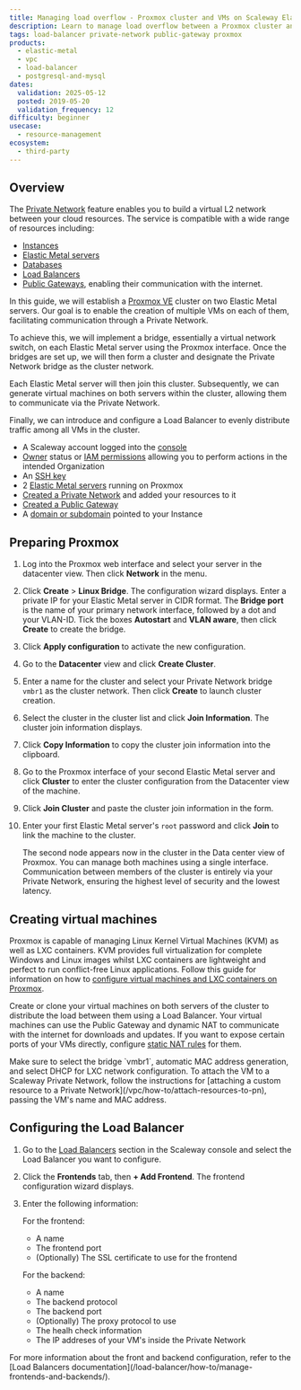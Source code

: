 ```yaml
---
title: Managing load overflow - Proxmox cluster and VMs on Scaleway Elastic Metal
description: Learn to manage load overflow between a Proxmox cluster and VMs on an Elastic Metal Server via Scaleway Private Networks. Step-by-step tutorial.
tags: load-balancer private-network public-gateway proxmox
products:
  - elastic-metal
  - vpc
  - load-balancer
  - postgresql-and-mysql
dates:
  validation: 2025-05-12
  posted: 2019-05-20
  validation_frequency: 12
difficulty: beginner
usecase:
  - resource-management
ecosystem:
  - third-party
---
```




## Overview

The [Private Network](/vpc/concepts/#private-networks) feature enables you to build a virtual L2 network between your cloud resources. The service is compatible with a wide range of resources including:
* [Instances](/instances/quickstart/)
* [Elastic Metal servers](/elastic-metal/quickstart/)
* [Databases](/managed-databases-for-postgresql-and-mysql/quickstart/)
* [Load Balancers](/load-balancer/quickstart/)
* [Public Gateways](/public-gateways/concepts/#public-gateway), enabling their communication with the internet.

In this guide, we will establish a [Proxmox VE](https://www.proxmox.com/en/proxmox-ve) cluster on two Elastic Metal servers. Our goal is to enable the creation of multiple VMs on each of them, facilitating communication through a Private Network.

To achieve this, we will implement a bridge, essentially a virtual network switch, on each Elastic Metal server using the Proxmox interface. Once the bridges are set up, we will then form a cluster and designate the Private Network bridge as the cluster network.

Each Elastic Metal server will then join this cluster. Subsequently, we can generate virtual machines on both servers within the cluster, allowing them to communicate via the Private Network.

Finally, we can introduce and configure a Load Balancer to evenly distribute traffic among all VMs in the cluster.

<Requirements />

- A Scaleway account logged into the [console](https://console.scaleway.com)
- [Owner](/iam/concepts/#owner) status or [IAM permissions](/iam/concepts/#permission) allowing you to perform actions in the intended Organization
- An [SSH key](/organizations-and-projects/how-to/create-ssh-key/)
- 2 [Elastic Metal servers](/instances/how-to/create-an-instance/) running on Proxmox
- [Created a Private Network](/vpc/how-to/create-private-network/) and added your resources to it
- [Created a Public Gateway](/public-gateways/how-to/create-a-public-gateway/)
- A [domain or subdomain](/domains-and-dns/quickstart/) pointed to your Instance

## Preparing Proxmox

1. Log into the Proxmox web interface and select your server in the datacenter view. Then click **Network** in the menu.
2. Click **Create** > **Linux Bridge**. The configuration wizard displays. Enter a private IP for your Elastic Metal server in CIDR format. The **Bridge port** is the name of your primary network interface, followed by a dot and your VLAN-ID. Tick the boxes **Autostart** and **VLAN aware**, then click **Create** to create the bridge.
    <Lightbox image={image} alt="" />
3. Click **Apply configuration** to activate the new configuration.
4. Go to the **Datacenter** view and click **Create Cluster**.
5. Enter a name for the cluster and select your Private Network bridge `vmbr1` as the cluster network. Then click **Create** to launch cluster creation.
6. Select the cluster in the cluster list and click **Join Information**. The cluster join information displays.
7. Click **Copy Information** to copy the cluster join information into the clipboard.
8. Go to the Proxmox interface of your second Elastic Metal server and click **Cluster** to enter the cluster configuration from the Datacenter view of the machine.
9. Click **Join Cluster** and paste the cluster join information in the form.
10. Enter your first Elastic Metal server's `root` password and click **Join** to link the machine to the cluster.

    The second node appears now in the cluster in the Data center view of Proxmox. You can manage both machines using a single interface. Communication between members of the cluster is entirely via your Private Network, ensuring the highest level of security and the lowest latency.

## Creating virtual machines

Proxmox is capable of managing Linux Kernel Virtual Machines (KVM) as well as LXC containers. KVM provides full virtualization for complete Windows and Linux images whilst LXC containers are lightweight and perfect to run conflict-free Linux applications.
Follow this guide for information on how to [configure virtual machines and LXC containers on Proxmox](/tutorials/configure-failover-proxmox/).

Create or clone your virtual machines on both servers of the cluster to distribute the load between them using a Load Balancer. Your virtual machines can use the Public Gateway and dynamic NAT to communicate with the internet for downloads and updates. If you want to expose certain ports of your VMs directly, configure [static NAT rules](/public-gateways/how-to/configure-a-public-gateway/#how-to-review-and-configure-nat) for them.

<Message type="tip">
  Make sure to select the bridge `vmbr1`, automatic MAC address generation, and select DHCP for LXC network configuration.
  <Lightbox image={image2} alt="" />
  To attach the VM to a Scaleway Private Network, follow the instructions for [attaching a custom resource to a Private Network](/vpc/how-to/attach-resources-to-pn), passing the VM's name and MAC address.
</Message>

## Configuring the Load Balancer

1. Go to the [Load Balancers](https://console.scaleway.com/load-balancer/lbs/) section in the Scaleway console and select the Load Balancer you want to configure.
2. Click the **Frontends** tab, then **+ Add Frontend**. The frontend configuration wizard displays.
3. Enter the following information:
    <Lightbox image={image3} alt="" />

    For the frontend:
    * A name
    * The frontend port
    * (Optionally) The SSL certificate to use for the frontend

    For the backend:
    * A name
    * The backend protocol
    * The backend port
    * (Optionally) The proxy protocol to use
    * The healh check information
    * The IP addreses of your VM's inside the Private Network

<Message type="tip">
  For more information about the front and backend configuration, refer to the [Load Balancers documentation](/load-balancer/how-to/manage-frontends-and-backends/).
</Message>